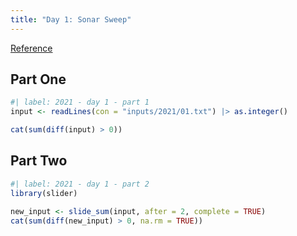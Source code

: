 ```yaml
---
title: "Day 1: Sonar Sweep"
---
```


[Reference](https://adventofcode.com/2021/day/1)

## Part One

```r
#| label: 2021 - day 1 - part 1
input <- readLines(con = "inputs/2021/01.txt") |> as.integer()

cat(sum(diff(input) > 0))
```

## Part Two

```r
#| label: 2021 - day 1 - part 2
library(slider)

new_input <- slide_sum(input, after = 2, complete = TRUE)
cat(sum(diff(new_input) > 0, na.rm = TRUE))
```

